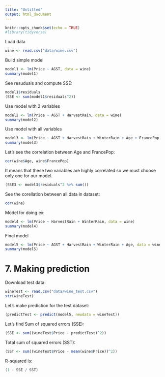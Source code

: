 ```yaml
---
title: "Untitled"
output: html_document
---
```


```r
knitr::opts_chunk$set(echo = TRUE)
#library(tidyverse)
```


Load data
```r
wine <- read.csv("data/wine.csv")
```
Build simple model
```r
model1 <- lm(Price ~ AGST, data = wine)
summary(model1)
```

See resuduals and compute SSE:
```r
model1$residuals
(SSE <- sum(model1$residuals^2))
```
Use model with 2 variables
```r
model2 <- lm(Price ~ AGST + HarvestRain, data = wine)
summary(model2)
```
Use model with all variables
```r
model3 <- lm(Price ~ AGST + HarvestRain + WinterRain + Age + FrancePop, data = wine)
summary(model3)
```

Let's see the correlation between Age and FrancePop:
```r
cor(wine$Age, wine$FrancePop)
```
It means that these two variables are highly correlated so we must choose only one for our model.
```r
(SSE3 <- model3$residuals^2 %>% sum())
```

See the corellation between all data in dataset:
```r
cor(wine)
```

Model for doing ex:
```r
model4 <- lm(Price ~ HarvestRain + WinterRain, data = wine)
summary(model4)
```
Final model
```r
model5 <- lm(Price ~ AGST + HarvestRain + WinterRain + Age, data = wine)
summary(model5)
```
# 7. Making prediction
Download test data:
```r
wineTest <- read.csv("data/wine_test.csv")
str(wineTest)
```
Let's make prediction for the test dataset:
```r
(predictTest <- predict(model5, newdata = wineTest))
```
Let's find Sum of squared errors (SSE):
```r
(SSE <- sum((wineTest$Price - predictTest)^2))
```
Total sum of squared errors (SST):
```r
(SST <- sum((wineTest$Price - mean(wine$Price))^2))
```
R-squared is:
```r
(1 - SSE / SST)
```
